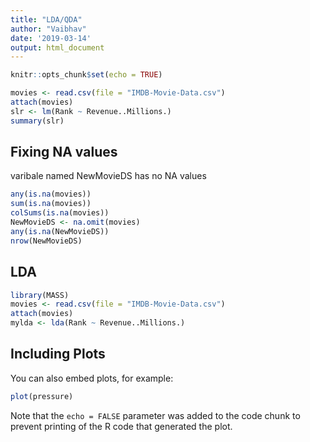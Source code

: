 ```yaml
---
title: "LDA/QDA"
author: "Vaibhav"
date: '2019-03-14'
output: html_document
---
```


```r
knitr::opts_chunk$set(echo = TRUE)
```

```r
movies <- read.csv(file = "IMDB-Movie-Data.csv")
attach(movies)
slr <- lm(Rank ~ Revenue..Millions.) 
summary(slr)
```

## Fixing NA values
varibale named NewMovieDS has no NA values
```r

any(is.na(movies))
sum(is.na(movies))
colSums(is.na(movies))
NewMovieDS <- na.omit(movies)
any(is.na(NewMovieDS))
nrow(NewMovieDS)
```

## LDA

```r
library(MASS)
movies <- read.csv(file = "IMDB-Movie-Data.csv")
attach(movies)
mylda <- lda(Rank ~ Revenue..Millions.)

```

## Including Plots

You can also embed plots, for example:

```r
plot(pressure)
```

Note that the `echo = FALSE` parameter was added to the code chunk to prevent printing of the R code that generated the plot.
